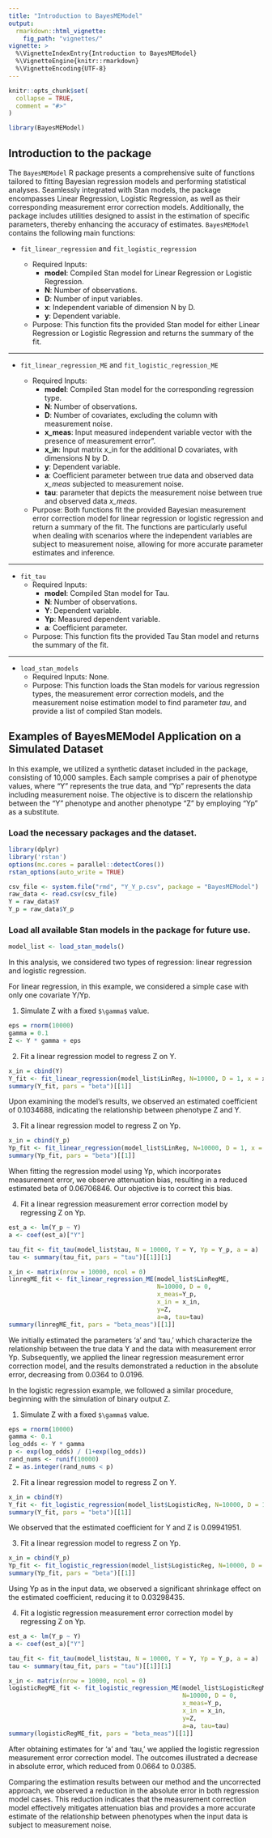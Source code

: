 ```yaml
---
title: "Introduction to BayesMEModel"
output: 
  rmarkdown::html_vignette:
    fig_path: "vignettes/"
vignette: >
  %\VignetteIndexEntry{Introduction to BayesMEModel}
  %\VignetteEngine{knitr::rmarkdown}
  %\VignetteEncoding{UTF-8}
---
```


```r
knitr::opts_chunk$set(
  collapse = TRUE,
  comment = "#>"
)
```

```r
library(BayesMEModel)
```

## Introduction to the package

The `BayesMEModel` R package presents a comprehensive suite of functions tailored to fitting Bayesian regression models and performing statistical analyses. Seamlessly integrated with Stan models, the package encompasses Linear Regression, Logistic Regression, as well as their corresponding measurement error correction models. Additionally, the package includes utilities designed to assist in the estimation of specific parameters, thereby enhancing the accuracy of estimates. `BayesMEModel` contains the following main functions: 

* `fit_linear_regression` and `fit_logistic_regression`

  - Required Inputs:
    + **model**: Compiled Stan model for Linear Regression or Logistic Regression.
    + **N**: Number of observations.
    + **D**: Number of input variables.
    + **x**: Independent variable of dimension N by D.
    + **y**: Dependent variable.
  
  - Purpose: This function fits the provided Stan model for either Linear Regression or Logistic Regression and returns the summary of the fit.

---

* `fit_linear_regression_ME` and `fit_logistic_regression_ME`

  + Required Inputs:
    - **model**: Compiled Stan model for the corresponding regression type.
    - **N**: Number of observations.
    - **D**: Number of covariates, excluding the column with measurement noise.
    - **x_meas**: Input measured independent variable vector with the presence of measurement error".
    - **x_in**: Input matrix x_in for the additional D covariates, with dimensions N by D.
    - **y**: Dependent variable.
    - **a**: Coefficient parameter between true data and observed data *x_meas* subjected to measurement noise.
    - **tau**: parameter that depicts the measurement noise between true and observed data *x_meas*.
  
  + Purpose:
    Both functions fit the provided Bayesian measurement error correction model for linear regression or logistic regression and return a summary of the fit. The functions are particularly useful when dealing with scenarios where the independent variables are subject to measurement noise, allowing for more accurate parameter estimates and inference.

---

* `fit_tau`
  - Required Inputs:
    + **model**: Compiled Stan model for Tau.
    + **N**: Number of observations.
    + **Y**: Dependent variable.
    + **Yp**: Measured dependent variable.
    + **a**: Coefficient parameter.
  - Purpose: This function fits the provided Tau Stan model and returns the summary of the fit.

---

* `load_stan_models`
  - Required Inputs: None.
  - Purpose: This function loads the Stan models for various regression types, the measurement error correction models, and the measurement noise estimation model to find parameter *tau*, and provide a list of compiled Stan models.



## Examples of BayesMEModel Application on a Simulated Dataset

In this example, we utilized a synthetic dataset included in the package, consisting of 10,000 samples. Each sample comprises a pair of phenotype values, where "Y" represents the true data, and "Yp" represents the data including measurement noise. The objective is to discern the relationship between the "Y" phenotype and another phenotype "Z" by employing "Yp" as a substitute.

### Load the necessary packages and the dataset.

```r
library(dplyr)
library('rstan')
options(mc.cores = parallel::detectCores())
rstan_options(auto_write = TRUE)

csv_file <- system.file("rmd", "Y_Y_p.csv", package = "BayesMEModel")
raw_data <- read.csv(csv_file)
Y = raw_data$Y
Y_p = raw_data$Y_p
```

### Load all available Stan models in the package for future use.

```r
model_list <- load_stan_models()
```

In this analysis, we considered two types of regression: linear regression and logistic regression.

For linear regression, in this example, we considered a simple case with only one covariate Y/Yp. 

1. Simulate Z with a fixed `$\gamma$` value. 

```r
eps = rnorm(10000)
gamma = 0.1
Z <- Y * gamma + eps
```

2. Fit a linear regression model to regress Z on Y.

```r
x_in = cbind(Y)
Y_fit <- fit_linear_regression(model_list$LinReg, N=10000, D = 1, x = x_in, y = Z)
summary(Y_fit, pars = "beta")[[1]]
```

Upon examining the model's results, we observed an estimated coefficient of 0.1034688, indicating the relationship between phenotype Z and Y.

3. Fit a linear regression model to regress Z on Yp.

```r
x_in = cbind(Y_p)
Yp_fit <- fit_linear_regression(model_list$LinReg, N=10000, D = 1, x = x_in, y=Z)
summary(Yp_fit, pars = "beta")[[1]]
```

When fitting the regression model using Yp, which incorporates measurement error, we observe attenuation bias, resulting in a reduced estimated beta of 0.06706846. Our objective is to correct this bias.

4. Fit a linear regression measurement error correction model by regressing Z on Yp.

```r
est_a <- lm(Y_p ~ Y)
a <- coef(est_a)["Y"]

tau_fit <- fit_tau(model_list$tau, N = 10000, Y = Y, Yp = Y_p, a = a)
tau <- summary(tau_fit, pars = "tau")[[1]][1]

x_in <- matrix(nrow = 10000, ncol = 0)
linregME_fit <- fit_linear_regression_ME(model_list$LinRegME, 
                                         N=10000, D = 0, 
                                         x_meas=Y_p,
                                         x_in = x_in,
                                         y=Z, 
                                         a=a, tau=tau)
summary(linregME_fit, pars = "beta_meas")[[1]]
```

We initially estimated the parameters 'a' and 'tau,' which characterize the relationship between the true data Y and the data with measurement error Yp. Subsequently, we applied the linear regression measurement error correction model, and the results demonstrated a reduction in the absolute error, decreasing from 0.0364 to 0.0196.


In the logistic regression example, we followed a similar procedure, beginning with the simulation of binary output Z.

1. Simulate Z with a fixed `$\gamma$` value. 

```r
eps = rnorm(10000)
gamma <- 0.1
log_odds <- Y * gamma
p <- exp(log_odds) / (1+exp(log_odds))
rand_nums <- runif(10000)
Z = as.integer(rand_nums < p)
```

2. Fit a linear regression model to regress Z on Y.

```r
x_in = cbind(Y)
Y_fit <- fit_logistic_regression(model_list$LogisticReg, N=10000, D = 1, x = x_in, y=Z)
summary(Y_fit, pars = "beta")[[1]]
```

We observed that the estimated coefficient for Y and Z is 0.09941951.

3. Fit a linear regression model to regress Z on Yp.

```r
x_in = cbind(Y_p)
Yp_fit <- fit_logistic_regression(model_list$LogisticReg, N=10000, D = 1, x = x_in, y=Z)
summary(Yp_fit, pars = "beta")[[1]]
```
Using Yp as in the input data, we observed a significant shrinkage effect on the estimated coefficient, reducing it to 0.03298435.

4. Fit a logistic regression measurement error correction model by regressing Z on Yp.

```r
est_a <- lm(Y_p ~ Y)
a <- coef(est_a)["Y"]

tau_fit <- fit_tau(model_list$tau, N = 10000, Y = Y, Yp = Y_p, a = a)
tau <- summary(tau_fit, pars = "tau")[[1]][1]

x_in <- matrix(nrow = 10000, ncol = 0)
logisticRegME_fit <- fit_logistic_regression_ME(model_list$LogisticRegME, 
                                                N=10000, D = 0, 
                                                x_meas=Y_p,
                                                x_in = x_in,
                                                y=Z,
                                                a=a, tau=tau)
summary(logisticRegME_fit, pars = "beta_meas")[[1]]
```

After obtaining estimates for 'a' and 'tau,' we applied the logistic regression measurement error correction model. The outcomes illustrated a decrease in absolute error, which reduced from 0.0664 to 0.0385.

Comparing the estimation results between our method and the uncorrected approach, we observed a reduction in the absolute error in both regression model cases. This reduction indicates that the measurement correction model effectively mitigates attenuation bias and provides a more accurate estimate of the relationship between phenotypes when the input data is subject to measurement noise.
